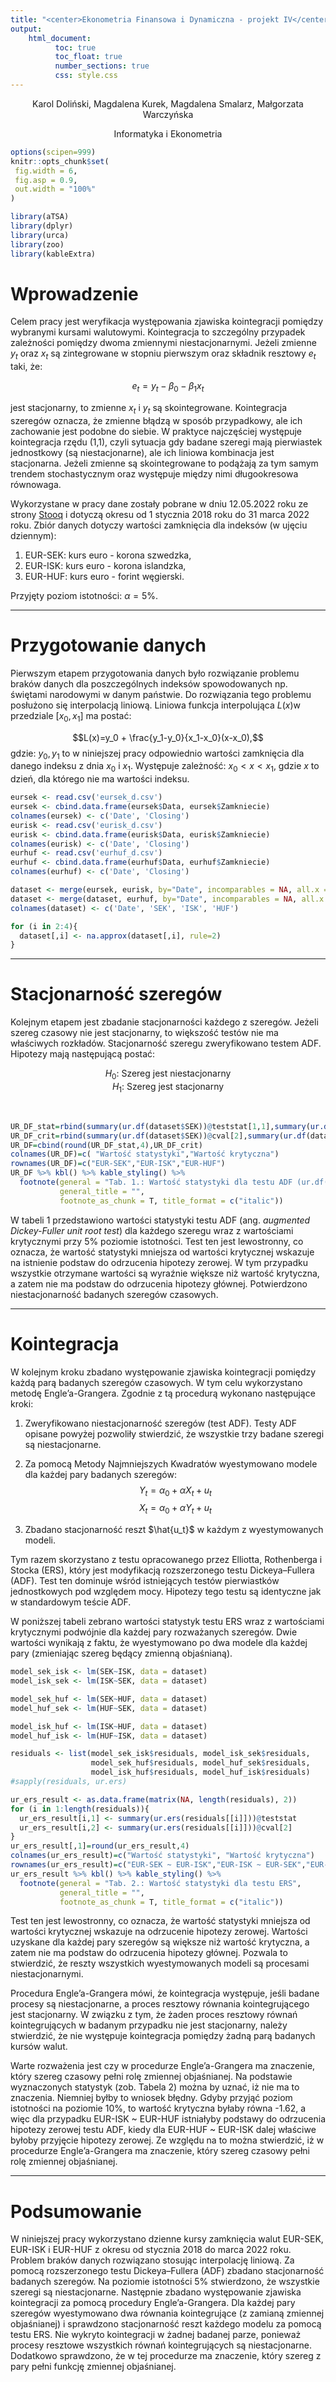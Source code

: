 ---
title: "<center>Ekonometria Finansowa i Dynamiczna - projekt IV</center>"
output: 
    html_document:
          toc: true
          toc_float: true
          number_sections: true
          css: style.css
---
<center>
Karol Doliński, Magdalena Kurek, Magdalena Smalarz, Małgorzata Warczyńska

Informatyka i Ekonometria
</center>



```{r setup, include=FALSE}
options(scipen=999)
knitr::opts_chunk$set(
 fig.width = 6,
 fig.asp = 0.9,
 out.width = "100%"
)
```


```{r echo=FALSE, message=FALSE, warning=FALSE}
library(aTSA)
library(dplyr)
library(urca)
library(zoo)
library(kableExtra)
```


# Wprowadzenie

Celem pracy jest weryfikacja występowania zjawiska kointegracji pomiędzy wybranymi kursami walutowymi. Kointegracja to szczególny przypadek zależności pomiędzy dwoma zmiennymi niestacjonarnymi. Jeżeli zmienne $y_t$ oraz $x_t$ są zintegrowane w stopniu pierwszym oraz składnik resztowy $e_t$ taki, że:

$$e_t=y_t-\beta_0-\beta_1x_t$$

jest stacjonarny, to zmienne $x_t$ i $y_t$ są skointegrowane. Kointegracja szeregów oznacza, że zmienne błądzą w sposób przypadkowy, ale ich zachowanie jest podobne do siebie. W praktyce najczęściej występuje kointegracja rzędu (1,1), czyli sytuacja gdy badane szeregi mają pierwiastek jednostkowy (są niestacjonarne), ale ich liniowa kombinacja jest stacjonarna. Jeżeli zmienne są skointegrowane to podążają za tym samym trendem stochastycznym oraz występuje między nimi długookresowa równowaga. 

Wykorzystane w pracy dane zostały pobrane w dniu 12.05.2022 roku ze strony [Stooq](https://stooq.pl/) i dotyczą okresu od 1 stycznia 2018 roku do 31 marca 2022 roku. Zbiór danych dotyczy wartości zamknięcia dla indeksów (w ujęciu dziennym):

1. EUR-SEK: kurs euro - korona szwedzka,
2. EUR-ISK: kurs euro - korona islandzka,
3. EUR-HUF: kurs euro - forint węgierski.


Przyjęty poziom istotności: $\alpha=5\%$. 

-----

# Przygotowanie danych

Pierwszym etapem przygotowania danych było rozwiązanie problemu braków danych dla poszczególnych indeksów spowodowanych np. świętami narodowymi w danym państwie. Do rozwiązania tego problemu posłużono się interpolacją liniową. Liniowa funkcja interpolująca $L(x)$w przedziale $[x_0, x_1]$ ma postać: 

$$L(x)=y_0 + \frac{y_1-y_0}{x_1-x_0}(x-x_0),$$
gdzie: $y_0, y_1$ to w niniejszej pracy odpowiednio wartości zamknięcia dla danego indeksu z dnia $x_0$ i $x_1$. Występuje zależność: $x_0<x<x_1$, gdzie $x$ to dzień, dla którego nie ma wartości indeksu. 

```{r echo=FALSE, message=FALSE, warning=FALSE}
eursek <- read.csv('eursek_d.csv')
eursek <- cbind.data.frame(eursek$Data, eursek$Zamkniecie)
colnames(eursek) <- c('Date', 'Closing')
eurisk <- read.csv('eurisk_d.csv')
eurisk <- cbind.data.frame(eurisk$Data, eurisk$Zamkniecie)
colnames(eurisk) <- c('Date', 'Closing')
eurhuf <- read.csv('eurhuf_d.csv')
eurhuf <- cbind.data.frame(eurhuf$Data, eurhuf$Zamkniecie)
colnames(eurhuf) <- c('Date', 'Closing')

dataset <- merge(eursek, eurisk, by="Date", incomparables = NA, all.x = T, all.y = T)
dataset <- merge(dataset, eurhuf, by="Date", incomparables = NA, all.x = T, all.y = T)
colnames(dataset) <- c('Date', 'SEK', 'ISK', 'HUF')

for (i in 2:4){
  dataset[,i] <- na.approx(dataset[,i], rule=2)
}
```

-----

# Stacjonarność szeregów

Kolejnym etapem jest zbadanie stacjonarności każdego z szeregów. Jeżeli szereg czasowy nie jest stacjonarny, to większość testów nie ma właściwych rozkładów. Stacjonarność szeregu zweryfikowano testem ADF. Hipotezy mają następującą postać:

<center>$H_0:$ Szereg jest niestacjonarny</center>
<center>$H_1:$ Szereg jest stacjonarny</center>

<br> 

```{r echo=FALSE, message=FALSE, warning=FALSE}
UR_DF_stat=rbind(summary(ur.df(dataset$SEK))@teststat[1,1],summary(ur.df(dataset$ISK))@teststat[1,1],summary(ur.df(dataset$HUF))@teststat[1,1])
UR_DF_crit=rbind(summary(ur.df(dataset$SEK))@cval[2],summary(ur.df(dataset$ISK))@cval[2],summary(ur.df(dataset$HUF))@cval[2])
UR_DF=cbind(round(UR_DF_stat,4),UR_DF_crit)
colnames(UR_DF)=c( "Wartość statystyki","Wartość krytyczna")
rownames(UR_DF)=c("EUR-SEK","EUR-ISK","EUR-HUF")
UR_DF %>% kbl() %>% kable_styling() %>%
  footnote(general = "Tab. 1.: Wartość statystyki dla testu ADF (ur.df())",
           general_title = "",
           footnote_as_chunk = T, title_format = c("italic"))
```

W tabeli 1 przedstawiono wartości statystyki testu ADF (ang. <i>augmented Dickey-Fuller unit root test</i>) dla każdego szeregu wraz z wartościami krytycznymi przy 5% poziomie istotności. Test ten jest lewostronny, co oznacza, że wartość statystyki mniejsza od wartości krytycznej wskazuje na istnienie podstaw do odrzucenia hipotezy zerowej. W tym przypadku wszystkie otrzymane wartości są wyraźnie większe niż wartość krytyczna, a zatem nie ma podstaw do odrzucenia hipotezy głównej. Potwierdzono niestacjonarność badanych szeregów czasowych. 

-----

# Kointegracja

W kolejnym kroku zbadano występowanie zjawiska kointegracji pomiędzy każdą parą badanych szeregów czasowych. W tym celu wykorzystano metodę Engle'a-Grangera. Zgodnie z tą procedurą wykonano następujące kroki:

1. Zweryfikowano niestacjonarność szeregów (test ADF). Testy ADF opisane powyżej pozwoliły stwierdzić, że wszystkie trzy badane szeregi są niestacjonarne.

2. Za pomocą Metody Najmniejszych Kwadratów wyestymowano modele dla każdej pary badanych szeregów:
$$Y_t=\alpha_0+\alpha X_t+u_t$$
$$X_t=\alpha_0+\alpha Y_t+u_t$$

3. Zbadano stacjonarność reszt $\hat{u_t}$ w każdym z wyestymowanych modeli.

Tym razem skorzystano z testu opracowanego przez Elliotta, Rothenberga i Stocka (ERS), który jest modyfikacją rozszerzonego testu Dickeya–Fullera (ADF). Test ten dominuje wśród istniejących testów pierwiastków jednostkowych pod względem mocy. Hipotezy tego testu są identyczne jak w standardowym teście ADF. 

W poniższej tabeli zebrano wartości statystyk testu ERS wraz z wartościami krytycznymi podwójnie dla każdej pary rozważanych szeregów. Dwie wartości wynikają z faktu, że wyestymowano po dwa modele dla każdej pary (zmieniając szereg będący zmienną objaśnianą).

```{r echo=FALSE, message=FALSE, warning=FALSE}
model_sek_isk <- lm(SEK~ISK, data = dataset)
model_isk_sek <- lm(ISK~SEK, data = dataset)

model_sek_huf <- lm(SEK~HUF, data = dataset)
model_huf_sek <- lm(HUF~SEK, data = dataset)

model_isk_huf <- lm(ISK~HUF, data = dataset)
model_huf_isk <- lm(HUF~ISK, data = dataset)

residuals <- list(model_sek_isk$residuals, model_isk_sek$residuals,
                  model_sek_huf$residuals, model_huf_sek$residuals,
                  model_isk_huf$residuals, model_huf_isk$residuals)
#sapply(residuals, ur.ers)

ur_ers_result <- as.data.frame(matrix(NA, length(residuals), 2))
for (i in 1:length(residuals)){
  ur_ers_result[i,1] <- summary(ur.ers(residuals[[i]]))@teststat
  ur_ers_result[i,2] <- summary(ur.ers(residuals[[i]]))@cval[2]
}
ur_ers_result[,1]=round(ur_ers_result,4)
colnames(ur_ers_result)=c("Wartość statystyki", "Wartość krytyczna")
rownames(ur_ers_result)=c("EUR-SEK ~ EUR-ISK","EUR-ISK ~ EUR-SEK","EUR-SEK ~ EUR-HUF","EUR-HUF ~ EUR-SEK","EUR-ISK ~ EUR-HUF","EUR-HUF ~ EUR-ISK")
ur_ers_result %>% kbl() %>% kable_styling() %>%
  footnote(general = "Tab. 2.: Wartość statystyki dla testu ERS",
           general_title = "",
           footnote_as_chunk = T, title_format = c("italic"))
```

Test ten jest lewostronny, co oznacza, że wartość statystyki mniejsza od wartości krytycznej wskazuje na odrzucenie hipotezy zerowej. Wartości uzyskane dla każdej pary szeregów są większe niż wartość krytyczna, a zatem nie ma podstaw do odrzucenia hipotezy głównej. Pozwala to stwierdzić, że reszty wszystkich wyestymowanych modeli są procesami niestacjonarnymi.   

Procedura Engle’a-Grangera mówi, że kointegracja występuje, jeśli badane procesy są niestacjonarne, a proces resztowy równania kointegrującego jest stacjonarny. W związku z tym, że żaden proces resztowy równań kointegrujących w badanym przypadku nie jest stacjonarny, należy stwierdzić, że nie występuje kointegracja pomiędzy żadną parą badanych kursów walut.

Warte rozważenia jest czy w procedurze Engle’a-Grangera ma znaczenie, który szereg czasowy pełni rolę zmiennej objaśnianej. Na podstawie wyznaczonych statystyk (zob. Tabela 2) można by uznać, iż nie ma to znaczenia. Niemniej byłby to wniosek błędny. Gdyby przyjąć poziom istotności na poziomie 10%, to wartość krytyczna byłaby równa -1.62, a więc dla przypadku EUR-ISK ~ EUR-HUF istniałyby podstawy do odrzucenia hipotezy zerowej testu ADF, kiedy dla EUR-HUF ~ EUR-ISK dalej właściwe byłoby przyjęcie hipotezy zerowej. Ze względu na to można stwierdzić, iż w procedurze Engle’a-Grangera ma znaczenie, który szereg czasowy pełni rolę zmiennej objaśnianej. 

-----

# Podsumowanie

W niniejszej pracy wykorzystano dzienne kursy zamknięcia walut EUR-SEK, EUR-ISK i EUR-HUF z okresu od stycznia 2018 do marca 2022 roku. Problem braków danych rozwiązano stosując interpolację liniową. Za pomocą rozszerzonego testu Dickeya–Fullera (ADF) zbadano stacjonarność badanych szeregów. Na poziomie istotności 5% stwierdzono, że wszystkie szeregi są niestacjonarne. Następnie zbadano występowanie zjawiska kointegracji za pomocą procedury Engle’a-Grangera. Dla każdej pary szeregów wyestymowano dwa równania kointegrujące (z zamianą zmiennej objaśnianej) i sprawdzono stacjonarność reszt każdego modelu za pomocą testu ERS. Nie wykryto kointegracji w żadnej badanej parze, ponieważ procesy resztowe wszystkich równań kointegrujących są niestacjonarne. Dodatkowo sprawdzono, że w tej procedurze ma znaczenie, który szereg z pary pełni funkcję zmiennej objaśnianej. 
